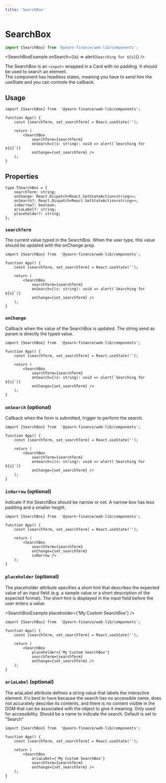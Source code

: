 ```yaml
---
title: 'SearchBox'
---
```




# SearchBox
```ts
import {SearchBox} from '@yearn-finance/web-lib/components';
```
<SearchBoxExample onSearch={(s) => alert(`Searching for ${s}`)} />

The SearchBox is an `<input>` wrapped in a Card with no padding. It should be used to search an element.  
The component has headless states, meaning you have to send him the useState and you can controle the callback.  

## Usage

```tsx
import {SearchBox} from  '@yearn-finance/web-lib/components';

function App() {
	const [searchTerm, set_searchTerm] = React.useState('');

	return (
		<SearchBox
			searchTerm={searchTerm}
			onSearch={(s: string): void => alert(`Searching for ${s}`)}
			onChange={set_searchTerm} />
	);
}
```

## Properties

```tsx
type TSearchBox = {
	searchTerm: string;
	onChange: React.Dispatch<React.SetStateAction<string>>;
	onSearch?: React.Dispatch<React.SetStateAction<string>>;
	isNarrow?: boolean;
	ariaLabel?: string;
	placeholder?: string;
};

```

### `searchTerm`
The current value typed in the SearchBox. When the user type, this value should be updated with the onChange prop.
```tsx {8}
import {SearchBox} from  '@yearn-finance/web-lib/components';

function App() {
	const [searchTerm, set_searchTerm] = React.useState('');

	return (
		<SearchBox
			searchTerm={searchTerm}
			onSearch={(s: string): void => alert(`Searching for ${s}`)}
			onChange={set_searchTerm} />
	);
}
```

### `onChange`
Callback when the value of the SearchBox is updated. The string send as param is directly the typed value.
```tsx {10}
import {SearchBox} from  '@yearn-finance/web-lib/components';

function App() {
	const [searchTerm, set_searchTerm] = React.useState('');

	return (
		<SearchBox
			searchTerm={searchTerm}
			onSearch={(s: string): void => alert(`Searching for ${s}`)}
			onChange={set_searchTerm} />
	);
}
```

### `onSearch` (optional)
Callback when the form is submitted, trigger to perform the search.
```tsx {9}
import {SearchBox} from  '@yearn-finance/web-lib/components';

function App() {
	const [searchTerm, set_searchTerm] = React.useState('');

	return (
		<SearchBox
			searchTerm={searchTerm}
			onSearch={(s: string): void => alert(`Searching for ${s}`)}
			onChange={set_searchTerm} />
	);
}
```

### `isNarrow` (optional)
Indicate if the SearchBox should be narrow or not. A narrow box has less padding and a smaller height.

<SearchBoxExample isNarrow />

```tsx {10}
import {SearchBox} from  '@yearn-finance/web-lib/components';

function App() {
	const [searchTerm, set_searchTerm] = React.useState('');

	return (
		<SearchBox
			searchTerm={searchTerm}
			onChange={set_searchTerm}
			isNarrow />
	);
}
```

### `placeholder` (optional)
The placeholder attribute specifies a short hint that describes the expected value of an input field (e.g. a sample value or a short description of the expected format). The short hint is displayed in the input field before the user enters a value.

<SearchBoxExample placeholder={'My Custom SearchBox'} />

```tsx {8}
import {SearchBox} from  '@yearn-finance/web-lib/components';

function App() {
	const [searchTerm, set_searchTerm] = React.useState('');

	return (
		<SearchBox
			placeholder={'My Custom SearchBox'}
			searchTerm={searchTerm}
			onChange={set_searchTerm} />
	);
}
```


### `ariaLabel` (optional)
The ariaLabel attribute defines a string value that labels the interactive element. It's best to have because the search has no accessible name, does not accurately describe its contents, and there is no content visible in the DOM that can be associated with the object to give it meaning. Only used for accessibility. Should be a name to indicate the search. Default is set to "Search"

```tsx {8}
import {SearchBox} from  '@yearn-finance/web-lib/components';

function App() {
	const [searchTerm, set_searchTerm] = React.useState('');

	return (
		<SearchBox
			ariaLabel={'My Custom SearchBox'}
			searchTerm={searchTerm}
			onChange={set_searchTerm} />
	);
}
```